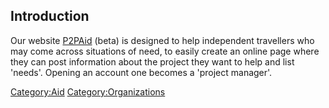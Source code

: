 ==Introduction==

Our website [http://www.p2paid.org P2PAid] (beta) is designed to help independent travellers who may come across situations
of need, to easily create an online page where they can post information about the project they want to help and list 'needs'. Opening an account one becomes a 'project manager'.



[[Category:Aid]]
[[Category:Organizations]]